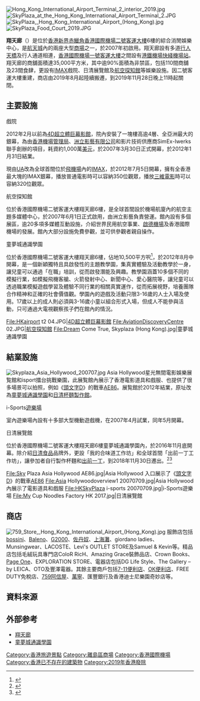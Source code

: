 {{noteTA
|1=航天城
}}
[[File:Hong_Kong_International_Airport_Terminal_2_interior_2019.jpg|thumb]]
[[File:SkyPlaza_at_the_Hong_Kong_International_Airport_Terminal_2.JPG|thumb]]
[[File:SkyPlaza,_Hong_Kong_International_Airport_(Hong_Kong).jpg|thumb]]
[[File:SkyPlaza_Food_Court_2019.JPG|thumb]]

'''翔天廊'''（{{lang-en|'''SkyPlaza'''}}）是位於[[香港|香港]][[新界|新界]][[赤鱲角|赤鱲角]][[香港國際機場二號客運大樓|香港國際機場二號客運大樓]]6樓的綜合消閒娛樂中心，是[[航天城|航天城]]內的兩座大型[[商場|商場]]之一，於2007年初啟用。翔天廊設有多道[[行人天橋|行人天橋]]及行人通道相連，[[香港國際機場一號客運大樓|香港國際機場一號客運大樓]]之間設有[[港鐵|港鐵]][[機場快綫_(港鐵)|機場快綫]][[機場站_(香港)|機場站]]。翔天廊的商舖面積達35,000平方米，其中逾90%面積為非禁區，包括110間商舖及23間食肆，更設有[[IMAX|IMAX]]戲院、日清展覽館及[[航空探知館|航空探知館]]等娛樂設施。因二號客運大樓重建，商店由2019年8月起陸續搬遷，到2019年11月28日晚上11時起關閉。

==主要設施==
;戲院
2012年2月以前為[[4D超立體巨幕影館|4D超立體巨幕影館]]，院內安裝了一塊樓高逾4層、全亞洲最大的銀幕，為由[[香港機場管理局|香港機場管理局]]、[[洲立影藝有限公司|洲立影藝有限公司]]和影片技術供應商SimEx-Iwerks聯手創辦的項目，耗資約1,000萬[[美元|美元]]，於2007年3月30日正式開幕，於2012年1月31日結業。

現由[[娛藝|UA]]改為全球首間位於[[飛機場|飛機場]]內的[[IMAX|IMAX]]，於2012年7月5日開幕，擁有全香港最大塊的IMAX銀幕，播放普通電影時可以容納350位觀眾，播放[[三維電影|三維電影]]時可以容納320位觀眾。

;航空探知館
{{main|航空探知館}}
位於香港國際機場二號客運大樓翔天廊6樓，是全球首間設於機場航廈內的航空主題多媒體中心，於2007年6月1日正式啟用，由洲立影藝負責營運。館內設有多個展區，逾20多項多媒體互動設施，介紹世界民用航空事業、[[啟德機場|啟德機場]]及香港國際機場的發展。館內大部分設施免費參觀，並可供參觀者親自操作。

;童夢城通識學園
位於香港國際機場二號客運大樓翔天廊6樓，佔地10,500平方呎<ref>{{cite news | title = 職業體驗 童夢成真 | date = 2011-08-17 | url = http://orientaldaily.on.cc/cnt/lifestyle/20120817/00298_001.html | work = 東方日報 |quote = | accessdate = 2012-11-20}}</ref>，於2012年8月中開幕，是一個新穎獨特且具啟發性的主題教學園，集真實體驗及活動教學於一身，讓兒童可以通過「在職」培訓，從而啟發潛能及興趣。教學園涵蓋10多個不同的模擬行業，如模擬飛機客艙、火箭發射中心、新聞中心、愛心醫院等，讓兒童可以透過職業模擬遊戲學習及體驗不同行業的相關真實運作，從而拓展視野，培養團隊合作精神和正確的社會價值觀。學園內的遊戲及活動只限3-16歲的人士入場及使用。17歲以上的成人則必須與3-16歲小童以組合形式入場，但成人不能參與活動，只可通過大電視觀察孩子們在館內的情況。

<gallery>
File:HKairport t2 04.JPG|[[4D超立體巨幕影館|4D超立體巨幕影館]]
File:AviationDiscoveryCentre 02.JPG|[[航空探知館|航空探知館]]
File:Dream Come True, Skyplaza (Hong Kong).jpg|童夢城通識學園
</gallery>

==結業設施==
[[File:Skyplaza_Asia_Hollywood_200707.jpg|thumb]]
Asia Hollywood星光無間電影娛樂展覧館和isport擂台挑戰樂園，此展覧館內展示了香港電影道具和戲服、也提供了很多場景可以拍照，例如《[[頭文字D_(電影)|頭文字D]]》的戰車[[AE86|AE86]]。展覧館於2012年結業，原址改為[[童夢城通識學園|童夢城通識學園]]和[[日清杯麵製作館|日清杯麵製作館]]。

;i-Sports[[遊樂場|遊樂場]]
室內遊樂場內設有十多部大型機動遊戲機，在2007年4月試業，同年5月開幕。

;日清展覽館
位於香港國際機場二號客運大樓翔天廊6樓童夢城通識學園內，於2016年11月底開幕。除介紹[[日清食品|日清食品]]品牌外，更設「我的合味道工作坊」和全球首間「出前一丁工作坊」，讓參加者自行製作杯麵和[[出前一丁|出前一丁]]，到2018年11月30日遷出。<ref>{{cite news|title=全球首間出前一丁工作坊！日清展覽館登陸香港|url=http://hk.ulifestyle.com.hk/spot/detail.html?id=ABdGDVo1Bw5ZEgNo&p=1|accessdate=2016-11-27|publisher=Umagazine|date=2016-11-24|archive-date=2016-11-27|archive-url=https://web.archive.org/web/20161127152222/http://hk.ulifestyle.com.hk/spot/detail.html?id=ABdGDVo1Bw5ZEgNo&p=1|dead-url=no}}</ref><ref>{{cite news |author1=日清食品有限公司 |title=迎接未來新發展 「我的合味道工作坊」及「出前一丁工作坊」將暫別大家！ |url=http://www.nissingroup.com.hk/wp-content/uploads/2018/08/Nissin-Foods-MCNF-DIF-Exit-customer-notice_chi.pdf |accessdate=2019-08-28 |date=2018-08-31 |archive-date=2019-08-28 |archive-url=https://web.archive.org/web/20190828132256/http://www.nissingroup.com.hk/wp-content/uploads/2018/08/Nissin-Foods-MCNF-DIF-Exit-customer-notice_chi.pdf |dead-url=no }}</ref>

<gallery>
File:Sky Plaza Asia Hollywood AE86.jpg|Asia Hollywood 入口展示了《[[頭文字D_(電影)|頭文字D]]》的戰車[[AE86|AE86]]
File:Asia Hollywoodoverview1 20070709.jpg|Asia Hollywood 內展示了電影道具和戲服
File:HKSkyPlaza i-sports 20070709.jpg|i-Sports遊樂場
File:My Cup Noodles Factory HK 2017.jpg|日清展覽館
</gallery>

==商店==
[[File:759_Store,_Hong_Kong_International_Airport_(Hong_Kong).jpg|thumb]]
服飾店包括[[bossini|bossini]]、[[Baleno|Baleno]]、[[G2000|G2000]]、[[佐丹奴|佐丹奴]]、[[上海灘|上海灘]]、giordano ladies、Munsingwear、LACOSTE、Levi's OUTLET STORE及Samuel & Kevin等。精品店包括毛絨玩具專門店ColoR RicH、Amazing Grace裝飾品店、Crown Books、[[Page_One|Page One]]、EXPLORATION STORE、電器店包括DG Life Style、The Gallery – by LEICA、OTO及豐澤電器。其餘主要商戶包括[[7-11便利店|7-11便利店]]、[[OK便利店|OK便利店]]、FREE DUTY免稅店、[[759阿信屋|759阿信屋]]、[[萬寧_(零售商)|萬寧]]、匯豐銀行及香港迪士尼樂園奇妙店等。

==資料來源==
{{Reflist}}

==外部参考==
{{commonscat|Skyplaza}}
* [http://www.hongkongairport.com/chi/shopping/t2.html 翔天廊] {{Wayback|url=http://www.hongkongairport.com/chi/shopping/t2.html |date=20120611100258 }}
* [http://www.dreamcometrue.com.hk/ 童夢城通識學園] {{Wayback|url=http://www.dreamcometrue.com.hk/ |date=20120617065007 }}

[[Category:香港旅遊景點|Category:香港旅遊景點]]
[[Category:離島區商場|Category:離島區商場]]
[[Category:香港國際機場|Category:香港國際機場]]
[[Category:香港已不存在的建築物|Category:香港已不存在的建築物]]
[[Category:2019年香港廢除|Category:2019年香港廢除]]